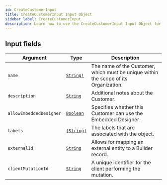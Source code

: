 ```yaml
---
id: CreateCustomerInput
title: CreateCustomerInput Input Object
sidebar_label: CreateCustomerInput
description: Learn how to use the CreateCustomerInput Input Object for Builder's API.
---
```


## Input fields

| Argument                | Type                                       | Description                                                                          |
| ----------------------- | ------------------------------------------ | ------------------------------------------------------------------------------------ |
| `name`                  | [`String!`](/self-managed/composer/builder/api/schema/scalar/String.mdx)  | The name of the Customer, which must be unique within the scope of its Organization. |
| `description`           | [`String`](/self-managed/composer/builder/api/schema/scalar/String.mdx)   | Additional notes about the Customer.                                                 |
| `allowEmbeddedDesigner` | [`Boolean`](/self-managed/composer/builder/api/schema/scalar/Boolean.mdx) | Specifies whether this Customer can use the Embedded Designer.                       |
| `labels`                | [`[String]`](/self-managed/composer/builder/api/schema/scalar/String.mdx) | The labels that are associated with the object.                                      |
| `externalId`            | [`String`](/self-managed/composer/builder/api/schema/scalar/String.mdx)   | Allows for mapping an external entity to a Builder record.                         |
| `clientMutationId`      | [`String`](/self-managed/composer/builder/api/schema/scalar/String.mdx)   | A unique identifier for the client performing the mutation.                          |
